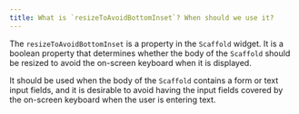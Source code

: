 ```yaml
---
title: What is `resizeToAvoidBottomInset`? When should we use it?
---
```


The `resizeToAvoidBottomInset` is a property in the `Scaffold` widget. It is a boolean property that determines whether the body of the `Scaffold` should be resized to avoid the on-screen keyboard when it is displayed.

It should be used when the body of the `Scaffold` contains a form or text input fields, and it is desirable to avoid having the input fields covered by the on-screen keyboard when the user is entering text.
